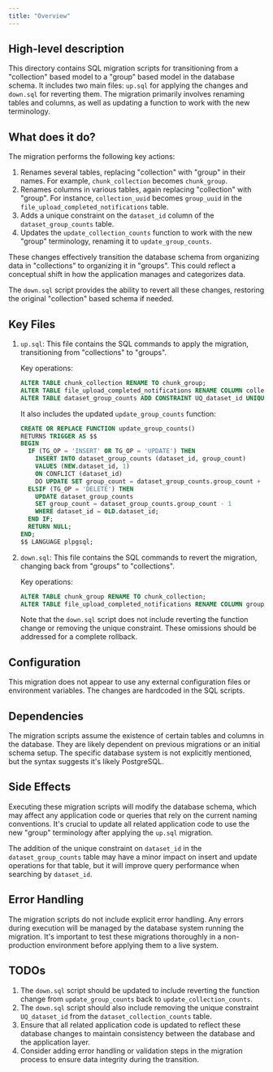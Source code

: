 ```yaml
---
title: "Overview"
---
```


## High-level description
This directory contains SQL migration scripts for transitioning from a "collection" based model to a "group" based model in the database schema. It includes two main files: `up.sql` for applying the changes and `down.sql` for reverting them. The migration primarily involves renaming tables and columns, as well as updating a function to work with the new terminology.

## What does it do?
The migration performs the following key actions:

1. Renames several tables, replacing "collection" with "group" in their names. For example, `chunk_collection` becomes `chunk_group`.
2. Renames columns in various tables, again replacing "collection" with "group". For instance, `collection_uuid` becomes `group_uuid` in the `file_upload_completed_notifications` table.
3. Adds a unique constraint on the `dataset_id` column of the `dataset_group_counts` table.
4. Updates the `update_collection_counts` function to work with the new "group" terminology, renaming it to `update_group_counts`.

These changes effectively transition the database schema from organizing data in "collections" to organizing it in "groups". This could reflect a conceptual shift in how the application manages and categorizes data.

The `down.sql` script provides the ability to revert all these changes, restoring the original "collection" based schema if needed.

## Key Files

1. `up.sql`: This file contains the SQL commands to apply the migration, transitioning from "collections" to "groups".

   Key operations:
   ```sql
   ALTER TABLE chunk_collection RENAME TO chunk_group;
   ALTER TABLE file_upload_completed_notifications RENAME COLUMN collection_uuid TO group_uuid;
   ALTER TABLE dataset_group_counts ADD CONSTRAINT UQ_dataset_id UNIQUE (dataset_id);
   ```

   It also includes the updated `update_group_counts` function:
   ```sql
   CREATE OR REPLACE FUNCTION update_group_counts()
   RETURNS TRIGGER AS $$
   BEGIN
     IF (TG_OP = 'INSERT' OR TG_OP = 'UPDATE') THEN
       INSERT INTO dataset_group_counts (dataset_id, group_count)
       VALUES (NEW.dataset_id, 1)
       ON CONFLICT (dataset_id)
       DO UPDATE SET group_count = dataset_group_counts.group_count + 1;
     ELSIF (TG_OP = 'DELETE') THEN
       UPDATE dataset_group_counts
       SET group_count = dataset_group_counts.group_count - 1
       WHERE dataset_id = OLD.dataset_id;
     END IF;
     RETURN NULL;
   END;
   $$ LANGUAGE plpgsql;
   ```

2. `down.sql`: This file contains the SQL commands to revert the migration, changing back from "groups" to "collections".

   Key operations:
   ```sql
   ALTER TABLE chunk_group RENAME TO chunk_collection;
   ALTER TABLE file_upload_completed_notifications RENAME COLUMN group_uuid TO collection_uuid;
   ```

   Note that the `down.sql` script does not include reverting the function change or removing the unique constraint. These omissions should be addressed for a complete rollback.

## Configuration
This migration does not appear to use any external configuration files or environment variables. The changes are hardcoded in the SQL scripts.

## Dependencies
The migration scripts assume the existence of certain tables and columns in the database. They are likely dependent on previous migrations or an initial schema setup. The specific database system is not explicitly mentioned, but the syntax suggests it's likely PostgreSQL.

## Side Effects
Executing these migration scripts will modify the database schema, which may affect any application code or queries that rely on the current naming conventions. It's crucial to update all related application code to use the new "group" terminology after applying the `up.sql` migration.

The addition of the unique constraint on `dataset_id` in the `dataset_group_counts` table may have a minor impact on insert and update operations for that table, but it will improve query performance when searching by `dataset_id`.

## Error Handling
The migration scripts do not include explicit error handling. Any errors during execution will be managed by the database system running the migration. It's important to test these migrations thoroughly in a non-production environment before applying them to a live system.

## TODOs
1. The `down.sql` script should be updated to include reverting the function change from `update_group_counts` back to `update_collection_counts`.
2. The `down.sql` script should also include removing the unique constraint `UQ_dataset_id` from the `dataset_collection_counts` table.
3. Ensure that all related application code is updated to reflect these database changes to maintain consistency between the database and the application layer.
4. Consider adding error handling or validation steps in the migration process to ensure data integrity during the transition.